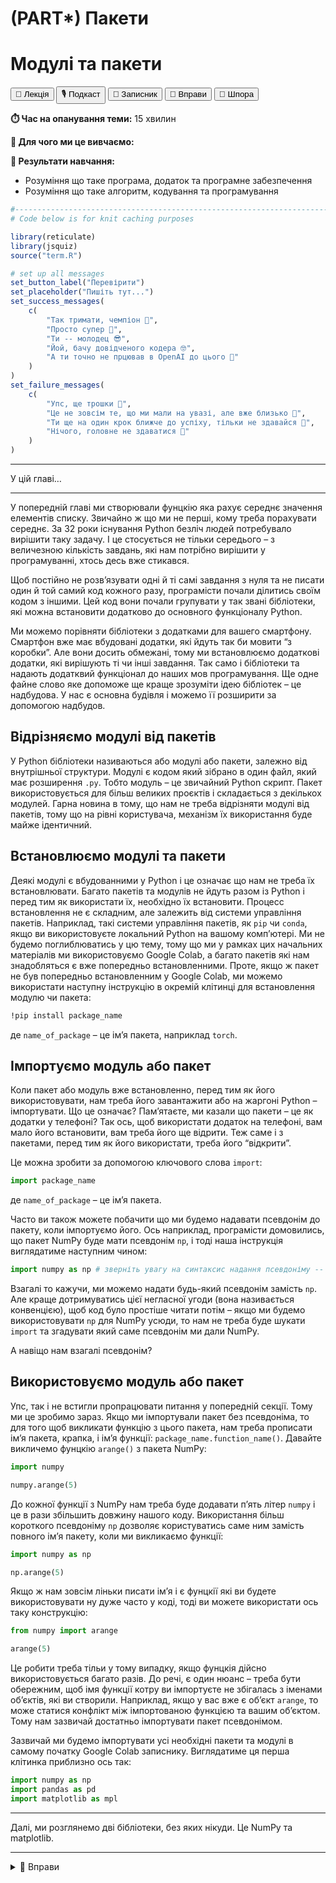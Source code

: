 # (PART\*) Пакети {-}

# Модулі та пакети 

<div class="btn-group">
  <button class="lecture">🎥 Лекція</button>
  <button class="podcast">🎙️ Подкаст</button>
  <button class="notebook">📓 Записник</button>
  <button class="exercises" onclick="openDetailsById('pkgs_exercises');">🤸 Вправи</button>
  <button class="cheat">📝 Шпора</button>
</div>

**⏱️ Час на опанування теми:** 15 хвилин

**🤷 Для чого ми це вивчаємо:**

**🔑 Результати навчання:**

- Розуміння що таке програма, додаток та програмне забезпечення
- Розуміння що таке алгоритм, кодування та програмування 

```r
#-------------------------------------------------------------------------------
# Code below is for knit caching purposes

library(reticulate)
library(jsquiz)
source("term.R")

# set up all messages 
set_button_label("Перевірити")
set_placeholder("Пишіть тут...")
set_success_messages(
    c(
        "Так тримати, чемпіон 🌟",
        "Просто супер 🤩",
        "Ти -- молодец 😎",
        "Йой, бачу довідченого кодера 🤓",
        "А ти точно не прцював в OpenAI до цього 🤖"
    )
)
set_failure_messages(
    c(
        "Упс, ще трошки 😬",
        "Це не зовсім те, що ми мали на увазі, але вже близько 🙊",
        "Ти ще на один крок ближче до успіху, тільки не здавайся 🚀",
        "Нічого, головне не здаватися 💪"
    )
)
```

---

У цій главі...

---

У попередній главі ми створювали фунцкію яка рахує середнє значення елементів списку. Звичайно ж що ми не перші, кому треба порахувати середнє. За 32 роки існування Python безліч людей потребувало вирішити таку задачу. І це стосується не тільки середього -- з величезною кількість завдань, які нам потрібно вирішити у програмуванні, хтось десь вже стикався. 

Щоб постійно не розв'язувати одні й ті самі завдання з нуля та не писати один й той самий код кожного разу, програмісти почали ділитись своїм кодом з іншими. Цей код вони почали групувати у так звані бібліотеки, які можна встановити додатково до основного функціоналу Python.

Ми можемо порівняти бібліотеки з додатками для вашего смартфону. Смартфон вже має вбудовані додатки, які йдуть так би мовити "з коробки". Але вони досить обмежані, тому ми встановлюємо додаткові додатки, які вирішують ті чи інші завдання. Так само і бібліотеки та надають додатквий функціонал до наших мов програмування. Ще одне файне слово яке допоможе ще краще зрозуміти ідею бібліотек -- це надбудова. У нас є основна будівля і можемо її розширити за допомогою надбудов. 

<!-- XXX: image of a smartphone with apps -->

## Відрізняємо модулі від пакетів

У Python бібліотеки називаються або модулі або пакети, залежно від внутрішньої структури. Модулі є кодом який зібрано в один файл, який має розширення `.py`. Тобто модуль -- це звичайний Python скрипт. Пакет використовується для більш великих проєктів і складається з декількох модулей. Гарна новина в тому, що нам не треба відрізняти модулі від пакетів, тому що на рівні користувача, механізм їх використання буде майже ідентичний.

<!-- XXX: difference between packages and modules -->

## Встановлюємо модулі та пакети

Деякі модулі є вбудованними у Python і це означає що нам не треба їх встановлювати. Багато пакетів та модулів не йдуть разом із Python і перед тим як використати їх, необхідно їх встановити. Процесс встановлення не є складним, але залежить від системи управління пакетів. Наприклад, такі системи управління пакетів, як `pip` чи `conda`, якщо ви використовуєте локальний Python на вашому комп'ютері. Ми не будемо поглиблюватись у цю тему, тому що ми у рамках цих начальних матеріалів ми використовуємо Google Colab, а багато пакетів які нам знадобляться є вже попередньо встановленними. Проте, якщо ж пакет не був попередньо встановленним у Google Colab, ми можемо використати наступну інструкцію в окремій клітинці для встановлення модулю чи пакета: 

```bash
!pip install package_name
```

де `name_of_package` -- це ім'я пакета, наприклад `torch`.

## Імпортуємо модуль або пакет

Коли пакет або модуль вже встановленно, перед тим як його використовувати, нам треба його завантажити або на жаргоні Python -- імпортувати. Що це означає? Пам'ятаєте, ми казали що пакети -- це як додатки у телефоні? Так ось, щоб використати додаток на телефоні, вам мало його встановити, вам треба його ще відрити. Теж саме і з пакетами, перед тим як його використати, треба його "відкрити".

Це можна зробити за допомогою ключового слова `import`:

```python
import package_name
```

де `name_of_package` -- це ім'я пакета.

Часто ви також можете побачити що ми будемо надавати псевдонім до пакету, коли імпортуємо його. Ось наприклад, програмісти домовились, що пакет NumPy буде мати псевдонім `np`, і тоді наша інструкція виглядатиме наступним чином: 

```python
import numpy as np # зверніть увагу на синтаксис надання псевдоніму -- as
```

Взагалі то кажучи, ми можемо надати будь-який псевдонім замість `np`. Але краще дотримуватись цієї негласної угоди (вона називається конвенцією), щоб код було простіше читати потім -- якщо ми будемо використовувати `np` для NumPy усюди, то нам не треба буде шукати `import` та згадувати який саме псевдонім ми дали NumPy.

<!-- XXX: two ways to load -->

А навіщо нам взагалі псевдонім?

## Використовуємо модуль або пакет

Упс, так і не встигли пропрацювати питання у попередній секції. Тому ми це зробимо зараз. Якщо ми імпортували пакет без псевдоніма, то для того щоб викликати функцію з цього пакета, нам треба прописати ім'я пакета, крапка, і ім'я функції: `package_name.function_name()`. Давайте викличемо фунцкію `arange()` з пакета NumPy:

```python
import numpy 

numpy.arange(5)
```

До кожної функції з NumPy нам треба буде додавати п'ять літер `numpy` і це в рази збільшить довжину нашого коду. Використання більш короткого псевдоніму `np` дозволяє користуватись саме ним замість повного ім'я пакету, коли ми викликаємо функції: 

```python
import numpy as np

np.arange(5)
```

<!-- XXX: use of objects from the package -->

Якщо ж нам зовсім ліньки писати ім'я і є фунцкії які ви будете використовувати ну дуже часто у коді, тоді ви можете використати ось таку конструкцію: 

```python
from numpy import arange

arange(5)
```

Це робити треба тільи у тому випадку, якщо фунцкія дійсно використовується багато разів. До речі, є один нюанс -- треба бути обережним, щоб імя функції котру ви імпортуєте не збігалась з іменами об'єктів, які ви створили. Наприклад, якщо у вас вже є об'єкт `arange`, то може статися конфлікт між імпортованою функцією та вашим об'єктом. Тому нам зазвичай достатньо імпортувати пакет псевдонімом.

Зазвичай ми будемо імпортувати усі необхідні пакети та модулі в самому початку Google Colab записнику. Виглядатиме ця перша клітинка приблизно ось так: 

```python
import numpy as np
import pandas as pd
import matplotlib as mpl
```

---

Далі, ми розглянемо дві бібліотеки, без яких нікуди. Це NumPy та matplotlib. 

---

<details id="pkgs_exercises">
<summary>🤸 Вправи</summary>

</details>
